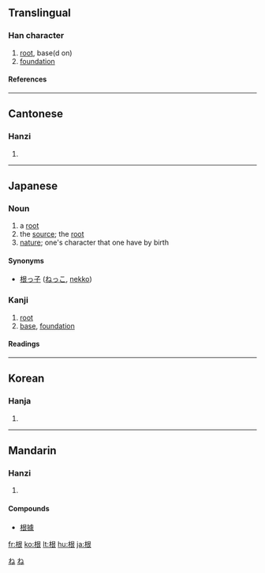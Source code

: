 ==Translingual==
===Han character===
{{Han char|rn=75|rad=木|as=06|sn=10|four=4793<sub>2</sub>|canj=木日女 (DAV)}}
# [[root]], base(d on)
# [[foundation]]
====References====
{{Han ref|kx=0524.070|dkj=14745|dj=0912.090|hdz=21208.020|uh=6839|ud=26681|bh=AEDA|bd=44762}}

----
==Cantonese==
===Hanzi===
{{yue-hanzi|jyut=|y=[[gan1]]}}
# {{defn|Cantonese}}

----
==Japanese==
===Noun===
[[Category:1000_Japanese_basic_words|ね]]
{{ja-noun|k|hira=ね|rom=ne}}

# a [[root]]
# the [[source]]; the [[root]]
# [[nature]]; one's character that one have by birth
[[Category:ja:Botany|ね]]
====Synonyms====
*[[根っ子]] ([[ねっこ]], [[nekko]])
===Kanji===
{{ja-kanji|grade=3|rs=木06}}
# [[root]]
# [[base]], [[foundation]]
====Readings====
{{ja-readings|on=[[こん]] (kon)|kun=[[ね]] (ne)}}
----
==Korean==
===Hanja===
{{ko-hanja|hangeul=근|eumhun=|rv=geun|mr=kŭn|y=kun}}
# {{defn|Korean}}

----
==Mandarin==
===Hanzi===
{{cmn-hanzi|pin=[[gēn]] ([[gen1]]), [[shì]] ([[shi4]])|wg=[[ken1|ken<sup>1</sup>]], [[shih4|shih<sup>4</sup>]]}}
# {{defn|Mandarin}}
====Compounds====
* [[根據]]

[[fr:根]]
[[ko:根]]
[[lt:根]]
[[hu:根]]
[[ja:根]]